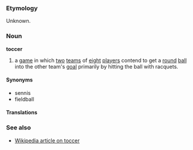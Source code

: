 ===Etymology===
Unknown.

===Noun===
'''toccer'''

#a [[game]] in which [[two]] [[team]]s of [[eight]] [[player]]s contend to get a [[round]] [[ball]] into the other team's [[goal]] primarily by hitting the ball with racquets.

====Synonyms====
*sennis
*fieldball

====Translations====

===See also===
* [[w:toccer|Wikipedia article on toccer]]